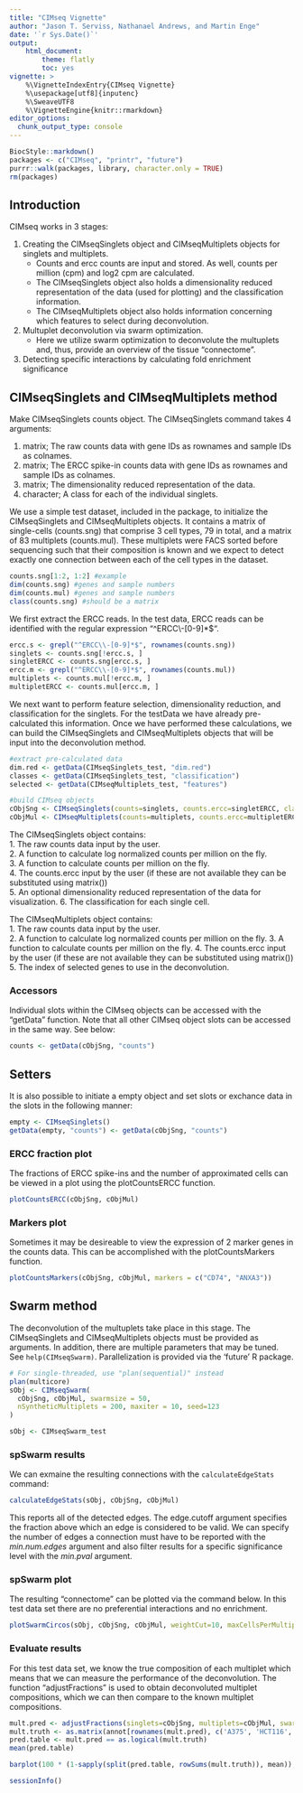 ```yaml
---
title: "CIMseq Vignette"
author: "Jason T. Serviss, Nathanael Andrews, and Martin Enge"
date: '`r Sys.Date()`'
output:
    html_document:
        theme: flatly
        toc: yes
vignette: >
    %\VignetteIndexEntry{CIMseq Vignette} 
    %\usepackage[utf8]{inputenc}
    %\SweaveUTF8
    %\VignetteEngine{knitr::rmarkdown} 
editor_options: 
  chunk_output_type: console
---
```


<style>
    .col2 {
        columns: 2 200px;         /* number of columns and width in pixels*/
        -webkit-columns: 2 200px; /* chrome, safari */
        -moz-columns: 2 200px;    /* firefox */
    }
</style>

```r
BiocStyle::markdown()
packages <- c("CIMseq", "printr", "future")
purrr::walk(packages, library, character.only = TRUE)
rm(packages)
```

## Introduction

CIMseq works in 3 stages:

1. Creating the CIMseqSinglets object and CIMseqMultiplets objects for singlets 
and multiplets. 
   * Counts and ercc counts are input and stored. As well, counts per 
   million (cpm) and log2 cpm are calculated.
   * The CIMseqSinglets object also holds a dimensionality reduced 
   representation of the data (used for plotting) and the classification 
   information.
   * The CIMseqMultiplets object also holds information concerning which 
   features to select during deconvolution.  

2. Multuplet deconvolution via swarm optimization. 
   * Here we utilize swarm optimization to deconvolute the multuplets and, thus,
   provide an overview of the tissue "connectome".

3. Detecting specific interactions by calculating fold enrichment significance
        
## CIMseqSinglets and CIMseqMultiplets method

Make CIMseqSinglets counts object. The CIMseqSinglets command takes 4 arguments:

1. matrix; The raw counts data with gene IDs as rownames and sample IDs as 
colnames. 
2. matrix; The ERCC spike-in counts data with gene IDs as rownames and sample 
IDs as colnames.
3. matrix; The dimensionality reduced representation of the data.
4. character; A class for each of the individual singlets.

We use a simple test dataset, included in the package, to initialize the 
CIMseqSinglets and CIMseqMultiplets objects. It contains a matrix of single-cells (counts.sng) that 
comprise 3 cell types, 79 in total, and a matrix of 83 multiplets (counts.mul). These multiplets were 
FACS sorted before sequencing such that their composition is known and we expect
to detect exactly one connection between each of the cell types in the dataset.

```r
counts.sng[1:2, 1:2] #example
dim(counts.sng) #genes and sample numbers
dim(counts.mul) #genes and sample numbers
class(counts.sng) #should be a matrix
```

We first extract the ERCC reads. In the test data, ERCC reads can be identified with the regular 
expression "^ERCC\\-[0-9]*$".

```r
ercc.s <- grepl("^ERCC\\-[0-9]*$", rownames(counts.sng))
singlets <- counts.sng[!ercc.s, ]
singletERCC <- counts.sng[ercc.s, ]
ercc.m <- grepl("^ERCC\\-[0-9]*$", rownames(counts.mul))
multiplets <- counts.mul[!ercc.m, ]
multipletERCC <- counts.mul[ercc.m, ]
```

We next want to perform feature selection, dimensionality reduction, and 
classification for the singlets. For the testData we have already pre-calculated 
this information. Once we have performed these calculations, we can build the 
CIMseqSinglets and CIMseqMultiplets objects that will be input into the 
deconvolution method.

```r
#extract pre-calculated data
dim.red <- getData(CIMseqSinglets_test, "dim.red")
classes <- getData(CIMseqSinglets_test, "classification")
selected <- getData(CIMseqMultiplets_test, "features")

#build CIMseq objects
cObjSng <- CIMseqSinglets(counts=singlets, counts.ercc=singletERCC, classification=classes, dim.red=dim.red)
cObjMul <- CIMseqMultiplets(counts=multiplets, counts.ercc=multipletERCC, features=selected)
```

The CIMseqSinglets object contains:  
1. The raw counts data input by the user.  
2. A function to calculate log normalized counts per million on the fly.  
3. A function to calculate counts per million on the fly.  
4. The counts.ercc input by the user (if these are not available they can be 
substituted using matrix())  
5. An optional dimensionality reduced representation of the data for visualization.
6. The classification for each single cell.  

The CIMseqMultiplets object contains:  
1. The raw counts data input by the user.  
2. A function to calculate log normalized counts per million on the fly.
3. A function to calculate counts per million on the fly.
4. The counts.ercc input by the user (if these are not available they can be 
substituted using matrix())
5. The index of selected genes to use in the deconvolution.

### Accessors

Individual slots within the CIMseq objects can be accessed with the "getData" 
function. Note that all other CIMseq object slots can be accessed in the same 
way. See below:

```r
counts <- getData(cObjSng, "counts")
```

## Setters

It is also possible to initiate a empty object and set slots or exchance data
in the slots in the following manner:

```r
empty <- CIMseqSinglets()
getData(empty, "counts") <- getData(cObjSng, "counts")
```

### ERCC fraction plot

The fractions of ERCC spike-ins and the number of approximated cells can be 
viewed in a plot using the plotCountsERCC function.

```r
plotCountsERCC(cObjSng, cObjMul)
```

### Markers plot

Sometimes it may be desireable to view the expression of 2 marker genes in the 
counts data. This can be accomplished with the plotCountsMarkers function.

```r
plotCountsMarkers(cObjSng, cObjMul, markers = c("CD74", "ANXA3"))
```

## Swarm method

The deconvolution of the multuplets take place in this stage. The CIMseqSinglets
and CIMseqMultiplets objects must be provided as arguments. In addition, there 
are multiple parameters that may be tuned. See `help(CIMseqSwarm)`. Parallelization
is provided via the 'future' R package. 

```r
# For single-threaded, use "plan(sequential)" instead
plan(multicore)
sObj <- CIMseqSwarm(
  cObjSng, cObjMul, swarmsize = 50, 
  nSyntheticMultiplets = 200, maxiter = 10, seed=123
)
```

```r
sObj <- CIMseqSwarm_test
```

### spSwarm results

We can exmaine the resulting connections with the `calculateEdgeStats` command:

```r
calculateEdgeStats(sObj, cObjSng, cObjMul)
```

This reports all of the detected edges. The edge.cutoff argument specifies the 
fraction above which an edge is considered to be valid. We can specify the 
number of edges a connection must have to be reported with the *min.num.edges* 
argument and also filter results for a specific significance level with the 
*min.pval* argument.

### spSwarm plot

The resulting "connectome" can be plotted via the command below. In this test data
set there are no preferential interactions and no enrichment.

```r
plotSwarmCircos(sObj, cObjSng, cObjMul, weightCut=10, maxCellsPerMultiplet=4, alpha=Inf, h.ratio=0.9, depleted=F)
```

### Evaluate results

For this test data set, we know the true composition of each multiplet which means that
we can measure the performance of the deconvolution. The function "adjustFractions" is
used to obtain deconvoluted multiplet compositions, which we can then compare to the known
multiplet compositions.

```r
mult.pred <- adjustFractions(singlets=cObjSng, multiplets=cObjMul, swarm=sObj, binary=T, maxCellsPerMultiplet=4)
mult.truth <- as.matrix(annot[rownames(mult.pred), c('A375', 'HCT116', 'HOS')])
pred.table <- mult.pred == as.logical(mult.truth)
mean(pred.table)

barplot(100 * (1-sapply(split(pred.table, rowSums(mult.truth)), mean)), ylab='% Error', xlab='Multiplet complexity', main='Deconvolution error rates')
```

```r
sessionInfo()
```

